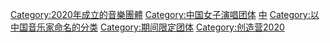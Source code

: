 [[Category:2020年成立的音樂團體|Category:2020年成立的音樂團體]][[Category:中国女子演唱团体|Category:中国女子演唱团体]]
[[Category:華語流行音樂團體|中]]
[[Category:以中国音乐家命名的分类|Category:以中国音乐家命名的分类]]
[[Category:期间限定团体|Category:期间限定团体]]
[[Category:创造营2020|Category:创造营2020]]